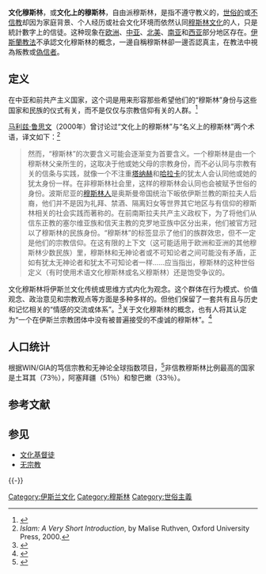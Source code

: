 {{Islam}}
{{distinguish|无教派穆斯林}}
'''文化穆斯林'''，或'''文化上的穆斯林'''，自由派穆斯林，是指不遵守教义的，[[世俗主义|世俗的]]或[[无宗教|不信教]]却因为家庭背景、个人经历或社会文化环境而依然认同[[伊斯兰文化|穆斯林文化]]的人，只是統計數字上的信徒。这种现象在[[欧洲|欧洲]]、[[中亚|中亚]]、[[北美|北美]]、[[南亚|南亚]]和[[西亚|西亚]]部分地区存在。[[伊斯蘭教法|伊斯蘭教法]]不承認文化穆斯林的概念，一邊自稱穆斯林卻一邊否認真主，在教法中視為叛教或[[偽信者|偽信者]]。

==定义==
在中亚和前共产主义国家，这个词是用来形容那些希望他们的“穆斯林”身份与这些国家和民族的仪式有关，而不是仅仅与宗教信仰有关的人群。<ref name="AitchisonHopkins2007">{{cite book|author1=Cara Aitchison|author1-link=Cara Aitchison|author2=Peter E. Hopkins|author3=Mei-Po Kwan|title=Geographies of Muslim Identities: Diaspora, Gender and Belonging|url=https://books.google.com/books?id=DRnthQxB8lYC&pg=PA147|accessdate=30 June 2013|year=2007|publisher=Ashgate Publishing, Ltd.|isbn=978-1-4094-8747-0|pages=147|archive-date=2021-03-22|archive-url=https://web.archive.org/web/20210322044834/https://books.google.com/books?id=DRnthQxB8lYC&pg=PA147|dead-url=no}}</ref>

[[马利兹·鲁思文|马利兹·鲁思文]]（2000年）曾讨论过“文化上的穆斯林”与“名义上的穆斯林”两个术语，译文如下：<ref>''Islam: A Very Short Introduction'', by Malise Ruthven, Oxford University Press, 2000.</ref>

<blockquote>
然而，“穆斯林”的次要含义可能会逐渐变为首要含义。一个穆斯林是由一个穆斯林父亲所生的，这取决于他或她父母的宗教身份，而不必认同与宗教有关的信条与实践，就像一个不注重[[塔纳赫|塔纳赫]]和[[哈拉卡|哈拉卡]]的犹太人会认同他或她的犹太身份一样。在非穆斯林社会里，这样的穆斯林会认同也会被赋予世俗的身份。波斯尼亚的[[穆斯林人|穆斯林人]]是奥斯曼帝国统治下皈依伊斯兰教的斯拉夫人后裔，他们并不是因为礼拜、禁酒、隔离妇女等世界其它地区与有信仰的穆斯林相关的社会实践而著称的。在前南斯拉夫共产主义政权下，为了将他们从信东正教的塞尔维亚族和信天主教的克罗地亚族中区分出来，他们被官方冠以了穆斯林的民族身份。“穆斯林”的标签显示了他们的族群效忠，但不一定是他们的宗教信仰。在这有限的上下文（这可能适用于欧洲和亚洲的其他穆斯林少数民族）里，穆斯林和无神论者或不可知论者之间可能没有矛盾，正如有犹太无神论者和犹太不可知论者一样......应当指出，穆斯林的这种世俗定义（有时使用术语文化穆斯林或名义穆斯林）还是饱受争议的。
</blockquote>

文化穆斯林将伊斯兰文化传统或思维方式内化为观念。这个群体在行为模式、价值观念、政治意见和宗教观点等方面是多种多样的。但他们保留了一套共有且与历史和记忆相关的“情感的交流或体系”。<ref>{{cite book|url=https://books.google.com/books?id=l-axAgAAQBAJ&pg=PT90&dq=%22cultural+Muslim%22&hl=en&sa=X&ei=GBF6U9uvGZXNsQT-loKQDA&ved=0CEQQ6AEwBQ#v=onepage&q=%22cultural%20Muslim%22&f=false|title=Islam in Europe: Public Spaces and Civic Networks|author=Spyros A. Sofos|author2=Roza Tsagarousianou|publisher=Palgrave Macmillan|year=2013|isbn=978-1137357779|access-date=2015-10-01|archive-date=2019-06-06|archive-url=https://web.archive.org/web/20190606205802/https://books.google.com/books?id=l-axAgAAQBAJ&pg=PT90&dq=%22cultural+Muslim%22&hl=en&sa=X&ei=GBF6U9uvGZXNsQT-loKQDA&ved=0CEQQ6AEwBQ#v=onepage&q=%22cultural%20Muslim%22&f=false|dead-url=no}}</ref>关于文化穆斯林的概念，也有人将其认定为“一个在伊斯兰宗教团体中没有被普遍接受的不虔诚的穆斯林”。<ref>{{cite book|page=175|title=Teaching Islam|editor=Brannon M. Wheeler|year=2003|publisher=Oxford University Press|isbn=0-19-515224-7|author=Corinne Blake}}</ref>

==人口统计==
根据WIN/GIA的笃信宗教和无神论全球指数项目，<ref>{{cite web |url=http://www.wingia.com/web/files/news/14/file/14.pdf |title=存档副本 |accessdate=2013-10-01 |deadurl=yes |archiveurl=https://web.archive.org/web/20131021065544/http://www.wingia.com/web/files/news/14/file/14.pdf |archivedate=2013-10-21 }}</ref>非信教穆斯林比例最高的国家是土耳其（73％），阿塞拜疆（51％）和黎巴嫩（33％）。

== 参考文献 ==
{{Reflist}}

== 参见 ==
{{Portal box|伊斯兰教|文化}}
* [[文化基督徒|文化基督徒]]
* [[无宗教|无宗教]]

{{-}}
{{Culture}}

[[Category:伊斯兰文化|Category:伊斯兰文化]]
[[Category:穆斯林|Category:穆斯林]]
[[Category:世俗主義|Category:世俗主義]]